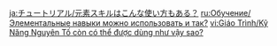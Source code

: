 {{Tutorial
|title    = Placing Elemental Skills
|subtitle = Combat Knowledge
|type     = Adventure
|icon     = Icon Tutorial Combat.png
|about    = Elemental Skill
|image1   = Tutorial Adventure Placing Elemental Skills.png
|text1    = Some Elemental Skills produce different effects depending on whether you {{Color|help|{{Control|tap|press|press}}}} or {{Color|help|hold}} them.
|sort     = 6007
}}
<noinclude>
<!-- interwikis -->
[[ja:チュートリアル/元素スキルはこんな使い方もある？]]
[[ru:Обучение/Элементальные навыки можно использовать и так?]]
[[vi:Giáo Trình/Kỹ Năng Nguyên Tố còn có thể được dùng như vậy sao?]]
</noinclude>